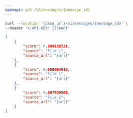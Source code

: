 ```yaml
---
openapi: get /v1/messages/{message_id}
---
```



<RequestExample>

```bash Example Request
curl --location '{base_url}/v1/messages/{message_id}' \
--header 'X-API-KEY: {token}'
```

</RequestExample>


<ResponseExample>

```json Response
[
    {
        "score": 0.008196721,
        "source": "File 1",
        "source_url": "{url}"
    },
    {
        "score": 0.008064516,
        "source": "File 1",
        "source_url": "{url}"
    },
    {
        "score": 0.007936508,
        "source": "File 2",
        "source_url": "{url}"
    }
]
```

</ResponseExample>